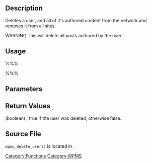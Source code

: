 {{Languages|
{{en|Function Reference/wpmu delete user}}
{{ja|Function Reference/wpmu delete user}}
}}

== Description ==
Deletes a user, and all of it's authored content from the network and removes it from all sites.

WARNING This will delete all posts authored by the user!

== Usage ==

%%% <?php wpmu_delete_user( $id ); ?> %%%

== Parameters ==

{{Parameter|$id|integer|The user's ID.}}

== Return Values ==
; (boolean) : true if the user was deleted, otherwise false.

== Source File ==
<tt>wpmu_delete_user()</tt> is located in {{Trac|wp-admin/includes/ms.php}}.

{{Tag Footer}}
{{Stub}}

[[Category:Functions]][[Category:WPMS]]